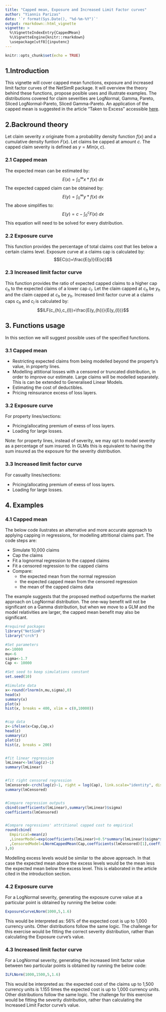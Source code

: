 ---
title: "Capped mean, Exposure and Increased Limit Factor curves"
author: "Yiannis Parizas"
date: '`r format(Sys.Date(), "%d-%m-%Y")`'
output: rmarkdown::html_vignette
vignette: >
  %\VignetteIndexEntry{CappedMean}
  %\VignetteEngine{knitr::rmarkdown}
  \usepackage[utf8]{inputenc}
---


```{r setup, include=FALSE}
knitr::opts_chunk$set(echo = TRUE)
```


## 1.Introduction


This vignette will cover capped mean functions, exposure and increased limit factor curves of the NetSimR package. It will overview the theory behind these functions, propose posible uses and illustrate examples. The distributions covered for claim severities are LogNormal, Gamma, Pareto, Sliced LogNormal-Pareto, Sliced Gamma-Pareto. An application of the capped mean is suggested in the article "Taken to Excess" accessible [here](https://www.theactuary.com/features/2019/03/taken-to-excess/).



\pagebreak
## 2.Backround theory


Let claim severity $x$ originate from a probability density function $f(x)$ and a cumulative density funtion $F(x)$.
Let claims be capped at amount $c$.
The capped claim severity is defined as $y=Min(x,c)$.

### 2.1 Capped mean
The expected mean can be estimated by: $$E(x)=\int_0^{\infty}x*f(x)~dx$$
The expected capped claim can be obtained by: $$E(y)=\int_0^{\infty}y*f(x)~dx$$
The above simplifies to: $$E(y)=c-\int_0^{c}F(x)~dx$$
This equation will need to be solved for every distribution.

### 2.2 Exposure curve
This function provides the percentage of total claims cost that lies below a certain claims level.
Exposure curve at a claims cap is calculated by: $$EC(c)=\frac{E(y)}{E(x)}$$

### 2.3 Increased limit factor curve
This function provides the ratio of expected capped claims to a higher cap $c_{h}$ to the expected claims of a lower cap $c_{l}$.
Let the claim capped at $c_{h}$ be $y_{h}$ and the claim capped at $c_{h}$ be $y_{h}$.
Increased limit factor curve at a claims caps $c_{h}$ and $c_{l}$ is calculated by: $$ILF(c_{h},c_{l})=\frac{E(y_{h})}{E(y_{l})}$$



\pagebreak
## 3. Functions usage


In this section we will suggest possible uses of the specified functions.


### 3.1 Capped mean
- Restricting expected claims from being modelled beyond the property's value, in property lines.
- Modelling attitional losses with a censored or truncated distribution, in order to improve our estimate. Large claims will be modelled separately. This is can be extended to Generalised Linear Models.
- Estimating the cost of deductibles.
- Pricing reinsurance excess of loss layers.


### 3.2 Exposure curve
For property lines/sections:

- Pricing/allocating premium of exess of loss layers.
- Loading for large losses.

Note: for property lines, instead of severity, we may opt to model severity as a percentage of sum insured. In GLMs this is equivalent to having the sum insured as the exposure for the severity distribution.

### 3.3 Increased limit factor curve
For casualty lines/sections:

- Pricing/allocating premium of exess of loss layers.
- Loading for large losses.


\pagebreak
## 4. Examples


### 4.1 Capped mean
The below code ilustrates an alternative and more accurate approach to applying capping in regressions, for modelling attritional claims part.
The code steps are:

- Simulate 10,000 claims
- Cap the claims
- Fit a lognormal regression to the capped claims
- Fit a censored regression to the capped claims
- Compare:
  - the expected mean from the normal regression
  - the expected capped mean from the censored regression
  - the mean of the capped claims data

The example suggests that the proposed method outperforms the market approach on LogNormal distribution. The one-way benefit will not be significant on a Gamma distribution, but when we move to a GLM and the model relativities are larger, the capped mean benefit may also be significant.

```{r capped mean example}
#required packages
library("NetSimR")
library("crch")

#Set parameters
n<-10000
mu<-6
sigma<-1.7
Cap <- 10000

#Set seed to keep simulations constant
set.seed(10)

#Simulate data
x<-round(rlnorm(n,mu,sigma),0)
head(x)
summary(x)
plot(x)
hist(x, breaks = 400, xlim = c(0,10000))


#cap data
z<-ifelse(x>Cap,Cap,x)
head(z)
summary(z)
plot(z)
hist(z, breaks = 200)


#fit linear regression
lmLinear<-lm(log(z)~1)
summary(lmLinear)


#fit right censored regression
lmCensored<-crch(log(z)~1, right = log(Cap), link.scale="identity", dist = "gaussian")
summary(lmCensored)


#Compare regression outputs
cbind(coefficients(lmLinear),summary(lmLinear)$sigma)
coefficients(lmCensored)


#Compare regressions' attritional capped cost to empirical
round(cbind(
  Empirical=mean(z)
  ,LinearModel=exp(coefficients(lmLinear)+0.5*summary(lmLinear)$sigma*summary(lmLinear)$sigma)
  ,CensoredModel=LNormCappedMean(Cap,coefficients(lmCensored)[1],coefficients(lmCensored)[2])
),0)
```

Modelling excess levels would be similar to the above approach. In that case the expected mean above the excess levels would be the mean less the expected mean below the excess level. This is elaborated in the article cited in the introduction section.


### 4.2 Exposure curve
For a LogNormal severity, generating the exposure curve value at a particular point is obtained by running the below code:
```{r Exposure curve LogNormal}
ExposureCurveLNorm(1000,5,1.6)
```
This would be interpreted as: 56% of the expected cost is up to 1,000 currency units.
Other distributions follow the same logic.
The challenge for this exercise would be fitting the correct severity distribution, rather than calculating the Exposure curve's value.

### 4.3 Increased limit factor curve
For a LogNormal severity, generating the increased limit factor value between two particular points is obtained by running the below code:
```{r ILF curve LogNormal}
ILFLNorm(1000,1500,5,1.6)
```
This would be interpreted as: the expected cost of the claims up to 1,500 currency units is 1.155 times the expected cost is up to 1,000 currency units.
Other distributions follow the same logic.
The challenge for this exercise would be fitting the severity distribution, rather than calculating the Increased Limit Factor curve's value.
